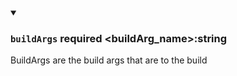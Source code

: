 
<details className="config-field" data-expandable="false" open>
<summary>

### `buildArgs` <span class="config-field-required" data-required="false">required</span> <span class="config-field-type">&lt;buildArg_name&gt;:string</span> <span class="config-field-default"></span> <span class="config-field-enum"></span>

BuildArgs are the build args that are to the build

</summary>



</details>
